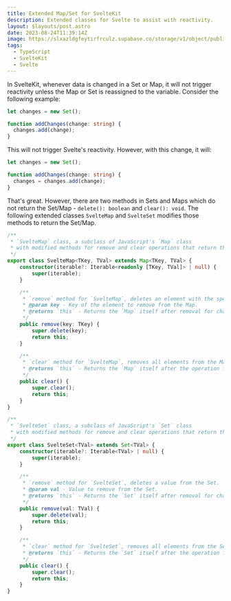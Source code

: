 ```yaml
---
title: Extended Map/Set for SvelteKit
description: Extended classes for Svelte to assist with reactivity.
layout: $layouts/post.astro
date: 2023-08-24T11:39:14Z
image: https://slxazldgfeytirfrculz.supabase.co/storage/v1/object/public/images/migrating-to-svelte-kit-preview.webp
tags:
  - TypeScript
  - SvelteKit
  - Svelte
---
```


In SvelteKit, whenever data is changed in a Set or Map, it will not trigger reactivity unless the Map or Set is reassigned to the variable. Consider the following example:

```typescript
let changes = new Set();

function addChanges(change: string) {
  changes.add(change);
}
```

This will not trigger Svelte's reactivity. However, with this change, it will:

```typescript
let changes = new Set();

function addChanges(change: string) {
  changes = changes.add(change);
}
```

That's great. However, there are two methods in Sets and Maps which do not return the Set/Map - `delete(): boolean` and `clear(): void`. The following extended classes `SvelteMap` and `SvelteSet` modifies those methods to return the Set/Map.

```typescript
/**
 * `SvelteMap` class, a subclass of JavaScript's `Map` class
 * with modified methods for remove and clear operations that return the `Map` itself for chain invocations.
 */
export class SvelteMap<TKey, TVal> extends Map<TKey, TVal> {
	constructor(iterable?: Iterable<readonly [TKey, TVal]> | null) {
		super(iterable);
	}

	/**
	 * `remove` method for `SvelteMap`, deletes an element with the specified key from the Map.
	 * @param key - Key of the element to remove from the Map.
	 * @returns `this` - Returns the `Map` itself after removal for chain invocations.
	 */
	public remove(key: TKey) {
		super.delete(key);
		return this;
	}

	/**
	 * `clear` method for `SvelteMap`, removes all elements from the Map.
	 * @returns `this` - Returns the `Map` itself after the operation for chain invocations.
	 */
	public clear() {
		super.clear();
		return this;
	}
}

/**
 * `SvelteSet` class, a subclass of JavaScript's `Set` class
 * with modified methods for remove and clear operations that return the `Set` itself for chain invocations.
 */
export class SvelteSet<TVal> extends Set<TVal> {
	constructor(iterable?: Iterable<TVal> | null) {
		super(iterable);
	}

	/**
	 * `remove` method for `SvelteSet`, deletes a value from the Set.
	 * @param val - Value to remove from the Set.
	 * @returns `this` - Returns the `Set` itself after removal for chain invocations.
	 */
	public remove(val: TVal) {
		super.delete(val);
		return this;
	}

	/**
	 * `clear` method for `SvelteSet`, removes all elements from the Set.
	 * @returns `this` - Returns the `Set` itself after the operation for chain invocations.
	 */
	public clear() {
		super.clear();
		return this;
	}
}
```